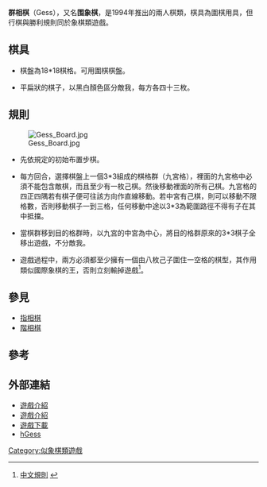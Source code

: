 '''群相棋'''（Gess），又名'''围象棋'''，是1994年推出的兩人棋類，棋具為圍棋用具，但行棋與勝利規則同於象棋類遊戲。

==棋具==

*棋盤為18*18棋格。可用圍棋棋盤。

*平扁狀的棋子，以黑白顏色區分敵我，每方各四十三枚。

==規則==

[[Image:Gess_Board.jpg|thumb]]

*先依規定的初始布置步棋。

*每方回合，選擇棋盤上一個3*3組成的棋格群（九宮格），裡面的九宮格中必須不能包含敵棋，而且至少有一枚己棋。然後移動裡面的所有己棋。九宮格的四正四隅若有棋子便可往該方向作直線移動。若中宮有己棋，則可以移動不限格數，否則移動棋子一到三格，任何移動中途以3*3為範圍路徑不得有子在其中抵擋。

*當棋群移到目的格群時，以九宮的中宮為中心，將目的格群原來的3*3棋子全移出遊戲，不分敵我。

*遊戲過程中，兩方必須都至少擁有一個由八枚己子圍住一空格的棋型，其作用類似國際象棋的王，否則立刻輸掉遊戲<ref>[http://www.mathrs.net/data/upload/qvweishuxue/shuxuemigong/32.pdf  中文規則] {{webarchive|url=https://web.archive.org/web/20160304085253/http://www.mathrs.net/data/upload/qvweishuxue/shuxuemigong/32.pdf |date=2016-03-04 }}</ref>。

==參見==
*[[指相棋|指相棋]]
*[[階相棋|階相棋]]


==參考==
<div class="references-small">
<references/>
</div>


==外部連結==

*[http://www.chessvariants.com/crossover.dir/gess.html 遊戲介紹] {{Wayback|url=http://www.chessvariants.com/crossover.dir/gess.html |date=20100125101558 }}
*[http://www.boardgamegeek.com/boardgame/12862/gess 遊戲介紹] {{Wayback|url=http://www.boardgamegeek.com/boardgame/12862/gess |date=20101019045545 }}
*[http://zillions-of-games.com/cgi-bin/zilligames/submissions.cgi/70719?do=show;id=449 遊戲下載]
*[https://gess.h3mm3.com hGess] {{Wayback|url=https://gess.h3mm3.com/ |date=20190210174350 }}


[[Category:似象棋類遊戲|Category:似象棋類遊戲]]